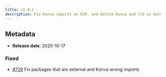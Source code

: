 ```yaml
---
title: v1.0.1
description: Fix Konva imports on ESM, and define Konva and YJS as external packages
---
```


## Metadata

- **Release date**: 2025-10-17

### Fixed

- [#729](https://github.com/InditexTech/weavejs/issues/729) Fix packages that are external and Konva wrong imports
